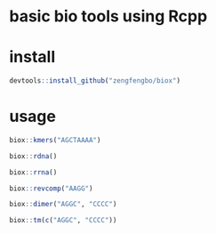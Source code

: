 # basic bio tools using Rcpp

# install
```r
devtools::install_github("zengfengbo/biox")
```

# usage
```r
biox::kmers("AGCTAAAA")

biox::rdna()

biox::rrna()

biox::revcomp("AAGG")

biox::dimer("AGGC", "CCCC")

biox::tm(c("AGGC", "CCCC"))

```


